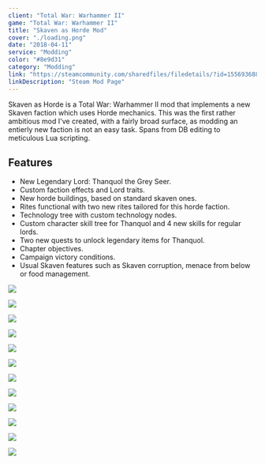 ```yaml
---
client: "Total War: Warhammer II"
game: "Total War: Warhammer II"
title: "Skaven as Horde Mod"
cover: "./loading.png"
date: "2018-04-11"
service: "Modding"
color: "#8e9d31"
category: "Modding"
link: "https://steamcommunity.com/sharedfiles/filedetails/?id=1556936886"
linkDescription: "Steam Mod Page"
---
```


Skaven as Horde is a Total War: Warhammer II mod that implements a new Skaven faction which uses Horde mechanics. This was the first rather ambitious mod I've created, with a fairly broad surface, as modding an entierly new faction is not an easy task. Spans from DB editing to meticulous Lua scripting.

## Features

- New Legendary Lord: Thanquol the Grey Seer.
- Custom faction effects and Lord traits.
- New horde buildings, based on standard skaven ones.
- Rites functional with two new rites tailored for this horde faction.
- Technology tree with custom technology nodes.
- Custom character skill tree for Thanquol and 4 new skills for regular lords.
- Two new quests to unlock legendary items for Thanquol.
- Chapter objectives.
- Campaign victory conditions.
- Usual Skaven features such as Skaven corruption, menace from below or food management.


![](./loading.png)

![](./start_campaign.png)

![](./start_campaign_map.png)

![](./faction_lord_effects.png)

![](./building_tree.png)

![](./tech_tree.png)

![](./rites.png)

![](./victory_conditions.png)

![](./chapter_objectives.png)

![](./quest_battles.png)

![](./quest_battles_mission.png)

![](./quest_battles_item.png)
